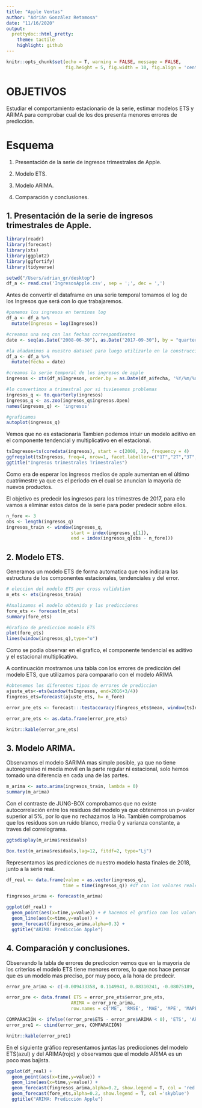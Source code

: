 ```yaml
---
title: "Apple Ventas"
author: "Adrián González Retamosa"
date: "11/16/2020"
output:
  prettydoc::html_pretty:
    theme: tactile
    highlight: github
---
```

```r
knitr::opts_chunk$set(echo = T, warning = FALSE, message = FALSE, 
                      fig.height = 5, fig.width = 10, fig.align = 'center')
```


# OBJETIVOS

Estudiar el comportamiento estacionario de la serie, estimar modelos ETS y ARIMA para comprobar cual de los dos presenta menores errores de predicción.

# Esquema 

1. Presentación de la serie de ingresos trimestrales de Apple.

2. Modelo ETS.

3. Modelo ARIMA.

4. Comparación y conclusiones.


## 1. Presentación de la serie de ingresos trimestrales de Apple.

```r
library(readr)
library(forecast)
library(xts)
library(ggplot2)
library(ggfortify)
library(tidyverse)

```


```r
setwd("/Users/adrian_gr/desktop")
df_a <- read.csv('IngresosApple.csv', sep = ';', dec = ',')
```


Antes de convertir el dataframe en una serie temporal tomamos el log de los Ingresos que será con lo que trabajaremos.

```r
#ponemos los ingresos en terminos log
df_a <- df_a %>% 
  mutate(Ingresos = log(Ingresos))
```


```r
#creamos una seq con las fechas correspondientes
date <- seq(as.Date("2008-06-30"), as.Date("2017-09-30"), by = "quarter")

#la añadamimos a nuestro dataset para luego utilizarlo en la construccion de la serie temporal
df_a <- df_a %>% 
  mutate(fecha = date)

#creamos la serie temporal de los ingresos de apple
ingresos <- xts(df_a$Ingresos, order.by = as.Date(df_a$fecha, '%Y/%m/%d'), frequency=4)

#lo convertimos a trimestral por si tuviesemos problemas
ingresos_q <- to.quarterly(ingresos)
ingresos_q <- as.zoo(ingresos_q$ingresos.Open)
names(ingresos_q) <- 'ingresos'

#graficamos
autoplot(ingresos_q)
```
Vemos que no es estacionaria  Tambien podemos intuir un modelo aditivo en el componente tendencial y multiplicativo en el estacional.

```r
tsIngresos=ts(coredata(ingresos), start = c(2008, 2), frequency = 4)
ggfreqplot(tsIngresos, freq=4, nrow=1, facet.labeller=c("1T","2T","3T","4T")) + 
ggtitle("Ingresos trimestrales Trimestrales")
```
Como era de esperar los ingresos medios de apple aumentan en el último cuatrimestre ya que es el periodo en el cual se anuncian la mayoría de nuevos productos.

El objetivo es predecir los ingresos para los trimestres de 2017, para ello vamos a eliminar estos datos de la serie para poder predecir sobre ellos.

```r
n_fore <- 3
obs <- length(ingresos_q)
ingresos_train <- window(ingresos_q, 
                        start = index(ingresos_q[1]),
                        end = index(ingresos_q[obs - n_fore]))
```


## 2. Modelo ETS.

Generamos un modelo ETS de forma automatica que nos indicara las estructura de los componentes estacionales, tendenciales y del error. 

```r
# eleccion del modelo ETS por cross validation 
m_ets <- ets(ingresos_train)

#Analizamos el modelo obtenido y las predicciones
fore_ets <- forecast(m_ets)
summary(fore_ets)

#Grafico de prediccion modelo ETS
plot(fore_ets)
lines(window(ingresos_q),type="o")
```
Como se podia observar en el grafico, el componente tendencial es aditivo y el estacional multiplicativo.

A continuación mostramos una tabla con los errores de predicción del modelo ETS, que utilizamos para compararlo con el modelo ARIMA

```r
#obtenemos los diferentes tipos de errores de prediccion
ajuste_ets<-ets(window(tsIngresos, end=2016+3/4))
fingreos_ets=forecast(ajuste_ets, h= n_fore) 

error_pre_ets <- forecast:::testaccuracy(fingreos_ets$mean, window(tsIngresos,start=2017),test = NULL, d = NULL, D = NULL)

error_pre_ets <- as.data.frame(error_pre_ets)

knitr::kable(error_pre_ets)
```

## 3. Modelo ARIMA.


Observamos el modelo SARIMA mas simple posible, ya que no tiene autoregresivo ni media movil en la parte regular ni estacional, solo hemos tomado una diferencia en cada una de las partes.
```r
m_arima <- auto.arima(ingresos_train, lambda = 0)
summary(m_arima) 
```

Con el contraste de JUNG-BOX comprobamos que no existe autocorrelación entre los residuos del modelo ya que obtenemos un p-valor superior al 5%, por lo que no rechazamos la Ho. También comprobamos que los residuos son un ruido blanco, media 0 y varianza constante, a traves del correlograma.  
```r
ggtsdisplay(m_arima$residuals)

Box.test(m_arima$residuals,lag=12, fitdf=2, type="Lj")
```

Representamos las predicciones de nuestro modelo hasta finales de 2018, junto a la serie real.

```r
df_real <- data.frame(value = as.vector(ingresos_q),
                     time = time(ingresos_q)) #df con los valores reales

fingresos_arima <- forecast(m_arima)

ggplot(df_real) + 
  geom_point(aes(x=time,y=value)) + # hacemos el grafico con los valores de las serie,  hasta el 3 trimeste de 2017
  geom_line(aes(x=time,y=value)) + 
  geom_forecast(fingresos_arima,alpha=0.3) + 
  ggtitle("ARIMA: Predicción Apple")
```

## 4. Comparación y conclusiones.


Observando la tabla de errores de prediccion vemos que en la mayoria de los criterios el modelo ETS tiene menores errores, lo que nos hace pensar que es un modelo mas preciso, por muy poco, a la hora de predecir.
```r
error_pre_arima <- c(-0.009433358, 0.1149941, 0.08310241, -0.08075189, 0.8077781, 0.3390024, -0.1045467)

error_pre <- data.frame( ETS = error_pre_ets$error_pre_ets,
                        ARIMA = error_pre_arima,
                        row.names = c('ME', 'RMSE', 'MAE', 'MPE', 'MAPE', 'MASE', 'ACF1'))

COMPARACIÓN <- ifelse((error_pre$ETS - error_pre$ARIMA < 0), 'ETS', 'ARIMA')
error_pre1 <- cbind(error_pre, COMPARACIÓN)

knitr::kable(error_pre1)
```

En el siguiente gráfico representamos juntas las predicciones del modelo ETS(azul) y del ARIMA(rojo) y observamos que el modelo ARIMA es un poco mas bajista.

```r
ggplot(df_real) + 
  geom_point(aes(x=time,y=value)) + 
  geom_line(aes(x=time,y=value)) + 
  geom_forecast(fingresos_arima,alpha=0.2, show.legend = T, col = 'red') + 
  geom_forecast(fore_ets,alpha=0.2, show.legend = T, col ='skyblue')
  ggtitle("ARIMA: Predicción Apple")
```






